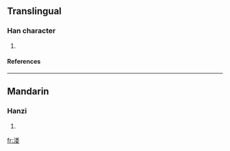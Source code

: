{{see|漊}}

==Translingual==
===Han character===
{{Han char|rn=85|rad=水|as=09|sn=12|four=|canj=水火木女 (EFDV)}}
# {{defn|Han|sort=水09}}
====References====
{{Han ref|kx=0639.111|hdz=31686.030|uh=6E87|ud=28295}}

----
==Mandarin==
===Hanzi===
{{cmn-hanzi|pin=[[lǚ]] ([[lü3]])|wg=lü<sup>3</sup>}}
# {{defn|Mandarin}}

[[fr:溇]]